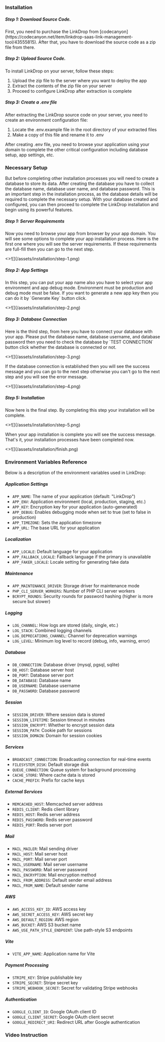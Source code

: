 ### Installation

##### **Step 1:** Download Source Code.

<p className="flex item-center">
  First, you need to purchase the LinkDrop from
  [codecanyon](https://codecanyon.net/item/linkdrop-saas-link-management-tool/43555815).
  After that, you have to download the source code as a zip file from there.
</p>

##### **Step 2:** Upload Source Code.

<p>
  To install LinkDrop on your server, follow these steps:
</p>

<div className="steps-container pt-4">
  <ol className='pl-6 list-disc'>
    <li>Upload the zip file to the server where you want to deploy the app</li>
    <li>Extract the contents of the zip file on your server</li>
    <li>Proceed to configure LinkDrop after extraction is complete</li>
  </ol>
</div>

##### **Step 3:** Create a .env file

<p>
  After extracting the LinkDrop source code on your server, you need to create an environment configuration file:
</p>

<div className="steps-container py-4">
  <ol className='pl-6 list-disc'>
    <li>Locate the .env.example file in the root directory of your extracted files</li>
    <li>Make a copy of this file and rename it to .env</li>
  </ol>
</div>
<p>
  After creating .env file, you need to browse your application using your domain to complete the other critical configuration including database setup, app settings, etc.
</p>

### Necessary Setup


<p>
  But before completing other installation processes you will need to create a
  database to store its data. After creating the database you have to collect
  the database name, database user name, and database password. This is an
  important step in the installation process, as the database details will be
  required to complete the necessary setup. With your database created and
  configured, you can then proceed to complete the LinkDrop installation and
  begin using its powerful features.
</p>

##### **Step 1:** Server Requirements
<p className="mb-2">
  Now you need to browse your app from browser by your app domain. You will see
  some options to complete your app installation process. Here is the first one
  where you will see the server requirements. If these requirements are
  full-fill then you can go to the next step.
</p>
<>![](/assets/installation/step-1.png)</>

##### **Step 2:** App Settings
<p className="mb-2">
  In this step, you can put your app name also you have to select your app
  environment and app debug mode. Environment must be production and debug mode
  must be false. If you want to generate a new app key then you can do it by
  `Generate Key` button click.
</p>
<>![](/assets/installation/step-2.png)</>

##### **Step 3:** Database Connection
<p className="mb-2">
  Here is the third step, from here you have to connect your database with your
  app. Please put the database name, database username, and database password
  then you need to check the database by `TEST CONNECTION` button click whether
  the database is connected or not.
</p>
<>![](/assets/installation/step-3.png)</>

<p className="mb-2">
  If the database connection is established then you will see the success
  message and you can go to the next step otherwise you can't go to the next
  step and you will see the error message.
</p>
<>![](/assets/installation/step-4.png)</>

##### **Step 5:** Installation
<p className="mb-2">
  Now here is the final step. By completing this step your installation will be
  complete.
</p>
<>![](/assets/installation/step-5.png)</>

<p className="my-2">
  When your app installation is complete you will see the success message.
  That's it, your installation processes have been completed now.
</p>
<>![](/assets/installation/finish.png)</>

### Environment Variables Reference

Below is a description of the environment variables used in LinkDrop:

##### Application Settings
- `APP_NAME`: The name of your application (default: "LinkDrop")
- `APP_ENV`: Application environment (local, production, staging, etc.)
- `APP_KEY`: Encryption key for your application (auto-generated)
- `APP_DEBUG`: Enables debugging mode when set to true (set to false in production)
- `APP_TIMEZONE`: Sets the application timezone
- `APP_URL`: The base URL for your application

##### Localization
- `APP_LOCALE`: Default language for your application
- `APP_FALLBACK_LOCALE`: Fallback language if the primary is unavailable
- `APP_FAKER_LOCALE`: Locale setting for generating fake data

##### Maintenance
- `APP_MAINTENANCE_DRIVER`: Storage driver for maintenance mode
- `PHP_CLI_SERVER_WORKERS`: Number of PHP CLI server workers
- `BCRYPT_ROUNDS`: Security rounds for password hashing (higher is more secure but slower)

##### Logging
- `LOG_CHANNEL`: How logs are stored (daily, single, etc.)
- `LOG_STACK`: Combined logging channels
- `LOG_DEPRECATIONS_CHANNEL`: Channel for deprecation warnings
- `LOG_LEVEL`: Minimum log level to record (debug, info, warning, error)

##### Database
- `DB_CONNECTION`: Database driver (mysql, pgsql, sqlite)
- `DB_HOST`: Database server host
- `DB_PORT`: Database server port
- `DB_DATABASE`: Database name
- `DB_USERNAME`: Database username
- `DB_PASSWORD`: Database password

##### Session
- `SESSION_DRIVER`: Where session data is stored
- `SESSION_LIFETIME`: Session timeout in minutes
- `SESSION_ENCRYPT`: Whether to encrypt session data
- `SESSION_PATH`: Cookie path for sessions
- `SESSION_DOMAIN`: Domain for session cookies

##### Services
- `BROADCAST_CONNECTION`: Broadcasting connection for real-time events
- `FILESYSTEM_DISK`: Default storage disk
- `QUEUE_CONNECTION`: Queue system for background processing
- `CACHE_STORE`: Where cache data is stored
- `CACHE_PREFIX`: Prefix for cache keys

##### External Services
- `MEMCACHED_HOST`: Memcached server address
- `REDIS_CLIENT`: Redis client library
- `REDIS_HOST`: Redis server address
- `REDIS_PASSWORD`: Redis server password
- `REDIS_PORT`: Redis server port

##### Mail
- `MAIL_MAILER`: Mail sending driver
- `MAIL_HOST`: Mail server host
- `MAIL_PORT`: Mail server port
- `MAIL_USERNAME`: Mail server username
- `MAIL_PASSWORD`: Mail server password
- `MAIL_ENCRYPTION`: Mail encryption method
- `MAIL_FROM_ADDRESS`: Default sender email address
- `MAIL_FROM_NAME`: Default sender name

##### AWS
- `AWS_ACCESS_KEY_ID`: AWS access key
- `AWS_SECRET_ACCESS_KEY`: AWS secret key
- `AWS_DEFAULT_REGION`: AWS region
- `AWS_BUCKET`: AWS S3 bucket name
- `AWS_USE_PATH_STYLE_ENDPOINT`: Use path-style S3 endpoints

##### Vite
- `VITE_APP_NAME`: Application name for Vite

##### Payment Processing
- `STRIPE_KEY`: Stripe publishable key
- `STRIPE_SECRET`: Stripe secret key
- `STRIPE_WEBHOOK_SECRET`: Secret for validating Stripe webhooks

##### Authentication
- `GOOGLE_CLIENT_ID`: Google OAuth client ID
- `GOOGLE_CLIENT_SECRET`: Google OAuth client secret
- `GOOGLE_REDIRECT_URI`: Redirect URL after Google authentication


### Video Instruction